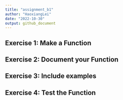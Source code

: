 ```yaml
---
title: "assignment_b1"
author: "HaoxiangLei"
date: "2022-10-30"
output: github_document
---
```


## Exercise 1: Make a Function



## Exercise 2: Document your Function

## Exercise 3: Include examples

## Exercise 4: Test the Function

